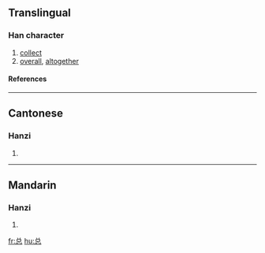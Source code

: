 {{see|總}}

==Translingual==
===Han character===
{{Han char|rn=61|rad=心|as=05|sn=8|four=|canj=金口心 (CRP)}}
# [[collect]]
# [[overall]], [[altogether]]
====References====
{{Han ref|kx=0383.111|hdz=10249.020|uh=603B|ud=24635}}
----
==Cantonese==
===Hanzi===
{{yue-hanzi|jyut=|y=jung2}}
# {{defn|Cantonese}}
----
==Mandarin==
===Hanzi===
{{cmn-hanzi|tra=總|pin=[[zǒng]] ([[zong3]])|wg=tsung<sup>3</sup>}}
# {{defn|Mandarin}}

[[fr:总]]
[[hu:总]]